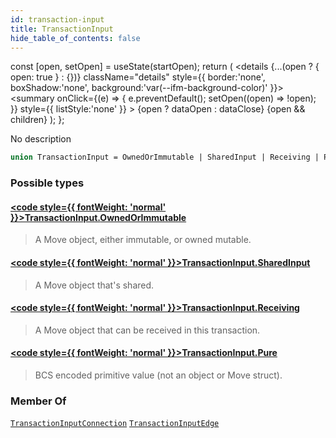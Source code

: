 ```yaml
---
id: transaction-input
title: TransactionInput
hide_table_of_contents: false
---
```









  const [open, setOpen] = useState(startOpen);
  return (
    <details {...(open ? { open: true } : {})} className="details" style={{ border:'none', boxShadow:'none', background:'var(--ifm-background-color)' }}>
      <summary
        onClick={(e) => {
          e.preventDefault();
          setOpen((open) => !open);
        }}
        style={{ listStyle:'none' }}
      >
      {open ? dataOpen : dataClose}
      </summary>
      {open && children}
    </details>
  );
};








No description


```graphql
union TransactionInput = OwnedOrImmutable | SharedInput | Receiving | Pure
```




### Possible types

#### [<code style={{ fontWeight: 'normal' }}>TransactionInput.<b>OwnedOrImmutable</b></code>](/references/sui-api/graphql/reference/objects/owned-or-immutable) <Badge class="badge badge--secondary" text="object"/> 
> 
> 
> A Move object, either immutable, or owned mutable.
> 

#### [<code style={{ fontWeight: 'normal' }}>TransactionInput.<b>SharedInput</b></code>](/references/sui-api/graphql/reference/objects/shared-input) <Badge class="badge badge--secondary" text="object"/> 
> 
> 
> A Move object that's shared.
> 

#### [<code style={{ fontWeight: 'normal' }}>TransactionInput.<b>Receiving</b></code>](/references/sui-api/graphql/reference/objects/receiving) <Badge class="badge badge--secondary" text="object"/> 
> 
> 
> A Move object that can be received in this transaction.
> 

#### [<code style={{ fontWeight: 'normal' }}>TransactionInput.<b>Pure</b></code>](/references/sui-api/graphql/reference/objects/pure) <Badge class="badge badge--secondary" text="object"/> 
> 
> 
> BCS encoded primitive value (not an object or Move struct).
> 



### Member Of

[`TransactionInputConnection`](/references/sui-api/graphql/reference/objects/transaction-input-connection)  <Badge class="badge badge--secondary" text="object"/><Bullet />[`TransactionInputEdge`](/references/sui-api/graphql/reference/objects/transaction-input-edge)  <Badge class="badge badge--secondary" text="object"/>

